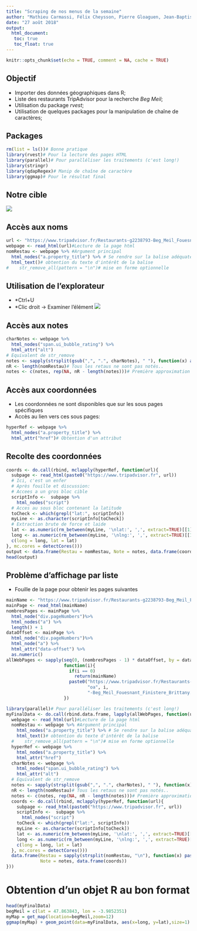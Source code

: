 ```yaml
---
title: "Scraping de nos menus de la semaine"
author: "Mathieu Carmassi, Félix Cheysson, Pierre Gloaguen, Jean-Baptiste Lecomte"
date: "27 août 2018"
output: 
  html_document:
   toc: true
   toc_float: true
---
```


```r
knitr::opts_chunk$set(echo = TRUE, comment = NA, cache = TRUE)
```

## Objectif

- Importer des données géographiques dans R;
- Liste des restaurants TripAdvisor pour la recherche *Beg Meil*;
- Utilisation du package *rvest*;
- Utilisation de quelques packages pour la manipulation de chaîne de caractères;

## Packages

```r
rm(list = ls())# Bonne pratique
library(rvest)# Pour la lecture des pages HTML
library(parallel)# Pour paralléliser les traitements (c'est long!)
library(stringr)
library(qdapRegex)# Manip de chaîne de caractère
library(ggmap)# Pour le résultat final
```

## Notre cible

![](tripadvisor.png)

## Accès aux noms
```r
url <- "https://www.tripadvisor.fr/Restaurants-g2238793-Beg_Meil_Fouesnant_Finistere_Brittany.html"
webpage <- read_html(url)#Lecture de la page html
nomRestau <- webpage %>% #Argument principal
  html_nodes("a.property_title") %>% # Se rendre sur la balise adéquate
  html_text()# obtention du texte d'intérêt de la balise
#    str_remove_all(pattern = "\n")# mise en forme optionnelle
```

## Utilisation de l'explorateur

- *Ctrl+U
- *Clic droit -> Examiner l'élément
![](tripadvisor_bouzin.png)


## Accès aux notes

```r
charNotes <- webpage %>% 
  html_nodes("span.ui_bubble_rating") %>%
  html_attr("alt")
# Equivalent de str_remove
notes <- sapply(strsplit(gsub(",", ".", charNotes), " "), function(x) as.numeric(x[1]))
nR <- length(nomRestau)# Tous les retaus ne sont pas notés..
notes <- c(notes, rep(NA, nR - length(notes)))# Première approximation
```

## Accès aux coordonnées

- Les coordonnées ne sont disponibles que sur les sous pages spécifiques
- Accès au lien vers ces sous pages:

```r
hyperRef <- webpage %>% 
  html_nodes("a.property_title") %>%
  html_attr("href")# Obtention d'un attribut
```

## Recolte des coordonnées

```r
coords <- do.call(rbind, mclapply(hyperRef, function(url){
  subpage <- read_html(paste0("https://www.tripadvisor.fr", url))
  # Ici, c'est un enfer
  # Après fouille et discussion:
  # Accees a un gros bloc cible
  scriptInfo <-  subpage %>% 
    html_nodes("script")
  # Acces au sous bloc contenant la latitude
  toCheck <- which(grepl("lat:", scriptInfo))
  myLine <- as.character(scriptInfo[toCheck])
  # Extraction brute de force et laide
  lat <- as.numeric(rm_between(myLine, '\nlat:', ',', extract=TRUE)[[1]])
  long <- as.numeric(rm_between(myLine, '\nlng:', ',', extract=TRUE)[[1]])
  c(long = long, lat = lat)
}, mc.cores = detectCores()))
output <- data.frame(Restau = nomRestau, Note = notes, data.frame(coords))
head(output)
```

## Problème d'affichage par liste

- Fouille de la page pour obtenir les pages suivantes
```r
mainName <- "https://www.tripadvisor.fr/Restaurants-g2238793-Beg_Meil_Fouesnant_Finistere_Brittany.html"
mainPage <- read_html(mainName)
nombresPages <- mainPage %>%
  html_node("div.pageNumbers")%>%
  html_nodes("a") %>%
  length() + 1
dataOffset <- mainPage %>%
  html_node("div.pageNumbers")%>%
  html_node("a") %>%
  html_attr("data-offset") %>%
  as.numeric()
allWebPages <- sapply(seq(0, (nombresPages - 1) * dataOffset, by = dataOffset),
                      function(i){
                        if(i == 0)
                          return(mainName)
                        paste0("https://www.tripadvisor.fr/Restaurants-g2238793-",
                               "oa", i,
                               "-Beg_Meil_Fouesnant_Finistere_Brittany.html")
                      })
```

```r
library(parallel)# Pour paralléliser les traitements (c'est long!)
myFinalData <- do.call(rbind.data.frame, lapply(allWebPages, function(url){
  webpage <- read_html(url)#Lecture de la page html
  nomRestau <- webpage %>% #Argument principal
    html_nodes("a.property_title") %>% # Se rendre sur la balise adéquate
    html_text()# obtention du texte d'intérêt de la balise
  #    str_remove_all(pattern = "\n")# mise en forme optionnelle
  hyperRef <- webpage %>% 
    html_nodes("a.property_title") %>%
    html_attr("href")
  charNotes <- webpage %>% 
    html_nodes("span.ui_bubble_rating") %>%
    html_attr("alt")
  # Equivalent de str_remove
  notes <- sapply(strsplit(gsub(",", ".", charNotes), " "), function(x) as.numeric(x[1]))
  nR <- length(nomRestau)# Tous les retaus ne sont pas notés..
  notes <- c(notes, rep(NA, nR - length(notes)))# Première approximation
  coords <- do.call(rbind, mclapply(hyperRef, function(url){
    subpage <- read_html(paste0("https://www.tripadvisor.fr", url))
    scriptInfo <-  subpage %>% 
      html_nodes("script")
    toCheck <- which(grepl("lat:", scriptInfo))
    myLine <- as.character(scriptInfo[toCheck])
    lat <- as.numeric(rm_between(myLine, '\nlat:', ',', extract=TRUE)[[1]])
    long <- as.numeric(rm_between(myLine, '\nlng:', ',', extract=TRUE)[[1]])
    c(long = long, lat = lat)
  }, mc.cores = detectCores()))
  data.frame(Restau = sapply(strsplit(nomRestau, "\n"), function(x) paste(x, collapse ="")),
             Note = notes, data.frame(coords))
}))
```

# Obtention d'un objet R au bon format

```r
head(myFinalData)
begMeil = c(lat = 47.863843, lon = -3.9852351)
myMap = get_map(location=begMeil,zoom=12)
ggmap(myMap) + geom_point(data=myFinalData, aes(x=long, y=lat),size=1)
```

